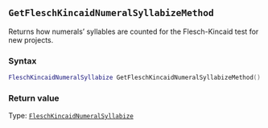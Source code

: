 ::: {.minipage data-latex="{\textwidth}"}
## `GetFleschKincaidNumeralSyllabizeMethod`

Returns how numerals' syllables are counted for the Flesch-Kincaid test for new projects.

### Syntax {-}

``` .lua
FleschKincaidNumeralSyllabize GetFleschKincaidNumeralSyllabizeMethod()
```

### Return value {-}

Type: [`FleschKincaidNumeralSyllabize`](#fleschkincaidnumeralsyllabize)
:::
